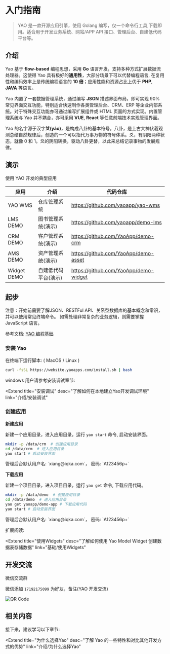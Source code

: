 # 入门指南

<blockquote>
  YAO 是一款开源应用引擎，使用 Golang
  编写，仅一个命令行工具,下载即用。适合用于开发业务系统、网站/APP API
  接口、管理后台、自建低代码平台等。
</blockquote>

## 介绍

Yao 基于 **flow-based** 编程思想，采用 **Go** 语言开发，支持多种方式扩展数据流处理器。这使得 Yao 具有极好的**通用性**，大部分场景下可以代替编程语言, 在复用性和编码效率上是传统编程语言的 **10 倍**；应用性能和资源占比上优于 **PHP**, **JAVA** 等语言。

Yao 内置了一套数据管理系统，通过编写 **JSON** 描述界面布局，即可实现 90% 常见界面交互功能，特别适合快速制作各类管理后台、CRM、ERP 等企业内部系统。对于特殊交互功能亦可通过编写扩展组件或 HTML 页面的方式实现。内置管理系统与 Yao 并不耦合，亦可采用 **VUE**, **React** 等任意前端技术实现管理界面。

Yao 的名字源于汉字**爻(yáo)**，是构成八卦的基本符号。八卦，是上古大神伏羲观测总结自然规律后，创造的一个可以指代万事万物的符号体系。爻，有阴阳两种状态，就像 0 和 1。爻的阴阳转换，驱动八卦更替，以此来总结记录事物的发展规律。

## 演示

使用 YAO 开发的典型应用

| 应用        | 介绍                 | 代码仓库                              |
| ----------- | -------------------- | ------------------------------------- |
| YAO WMS     | 仓库管理系统         | https://github.com/yaoapp/yao-wms     |
| LMS DEMO    | 图书管理系统(演示)   | https://github.com/yaoapp/demo-lms    |
| CRM DEMO    | 客户管理系统(演示)   | https://github.com/YaoApp/demo-crm    |
| AMS DEMO    | 资产管理系统(演示)   | https://github.com/YaoApp/demo-asset  |
| Widget DEMO | 自建低代码平台(演示) | https://github.com/YaoApp/demo-widget |

## 起步

<Notice type="warning">
  注意：开始前需要了解JSON、RESTFul
  API、关系型数据库的基本概念和常识，并可以使用常见终端命令。
  如需处理非常复杂的业务逻辑，则需要掌握 JavaScript 语言。
</Notice>

参考文档: [YAO 编程基础](../基础/YAO%E7%BC%96%E7%A8%8B%E5%9F%BA%E7%A1%80)

### 安装 Yao

在终端下运行脚本: ( MacOS / Linux )

```bash
curl -fsSL https://website.yaoapps.com/install.sh | bash
```

windows 用户请参考安装调试章节:

<Extend
  title="安装调试"
  desc="了解如何在本地建立Yao开发调试环境"
  link="介绍/安装调试"
></Extend>

### 创建应用

**新建应用**

新建一个应用目录，进入应用目录，运行 `yao start` 命令, 启动安装界面。

```bash
mkdir -p /data/crm  # 创建应用目录
cd /data/crm  # 进入应用目录
yao start # 启动安装界面
```

<Notice type="warning">
  管理后台默认用户名: `xiang@iqka.com`， 密码: `A123456p+`
</Notice>

**下载应用**

新建一个项目目录，进入项目目录，运行 `yao get` 命令, 下载应用代码。

```bash
mkdir -p /data/demo  # 创建应用目录
cd /data/demo  # 进入应用目录
yao get yaoapp/demo-app # 下载应用代码
yao start # 启动安装界面
```

<Notice type="warning">
  管理后台默认用户名: `xiang@iqka.com`， 密码: `A123456p+`
</Notice>

扩展阅读:

<Extend
  title="使用Widgets"
  desc="了解如何使用 Yao Model Widget 创建数据表存储数据"
  link="基础/使用Widgets"
></Extend>

## 开发交流

微信交流群

微信添加 `17192175099` 为好友，备注(YAO 开发交流)

![QR Code](./assets/wechat.jpg)

## 相关内容

接下来，建议学习以下章节:

<Extend
  title="为什么选择Yao"
  desc="了解 Yao 的一些特性和对比其他开发方式的优势"
  link="介绍/为什么选择Yao"
></Extend>

<Div style={{ display: "flex", justifyContent: "right" }}>
  <Link type="next" title="安装调试" link="介绍/安装调试"></Link>
</Div>
